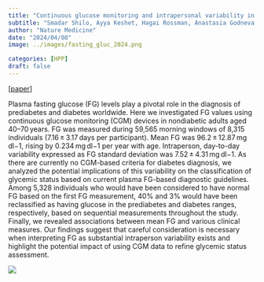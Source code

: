 ```yaml
---
title: "Continuous glucose monitoring and intrapersonal variability in fasting glucose"
subtitle: "Smadar Shilo, Ayya Keshet, Hagai Rossman, Anastasia Godneva, Yeela Talmor-Barkan, Yaron Aviv, Eran Segal"
author: "Nature Medicine"
date: "2024/04/08"
image: ../images/fasting_gluc_2024.png

categories: [HPP]
draft: false
---
```


[[paper](https://www.nature.com/articles/s41591-024-02908-9)]

Plasma fasting glucose (FG) levels play a pivotal role in the diagnosis of prediabetes and diabetes worldwide. Here we investigated FG values using continuous glucose monitoring (CGM) devices in nondiabetic adults aged 40–70 years. FG was measured during 59,565 morning windows of 8,315 individuals (7.16 ± 3.17 days per participant). Mean FG was 96.2 ± 12.87 mg dl−1, rising by 0.234 mg dl−1 per year with age. Intraperson, day-to-day variability expressed as FG standard deviation was 7.52 ± 4.31 mg dl−1. As there are currently no CGM-based criteria for diabetes diagnosis, we analyzed the potential implications of this variability on the classification of glycemic status based on current plasma FG-based diagnostic guidelines. Among 5,328 individuals who would have been considered to have normal FG based on the first FG measurement, 40% and 3% would have been reclassified as having glucose in the prediabetes and diabetes ranges, respectively, based on sequential measurements throughout the study. Finally, we revealed associations between mean FG and various clinical measures. Our findings suggest that careful consideration is necessary when interpreting FG as substantial intraperson variability exists and highlight the potential impact of using CGM data to refine glycemic status assessment.

![](../images/fasting_gluc_2024.png)